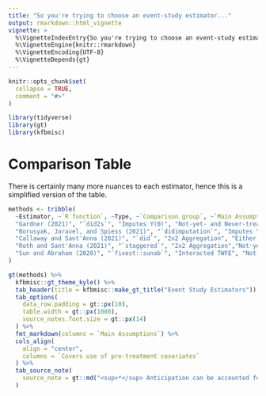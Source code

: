 ```yaml
---
title: "So you're trying to choose an event-study estimator..."
output: rmarkdown::html_vignette
vignette: >
  %\VignetteIndexEntry{So you're trying to choose an event-study estimator...}
  %\VignetteEngine{knitr::rmarkdown}
  %\VignetteEncoding{UTF-8}
  %\VignetteDepends{gt}
---
```


```r
knitr::opts_chunk$set(
  collapse = TRUE,
  comment = "#>"
)
```

```r
library(tidyverse)
library(gt)
library(kfbmisc)
```


# Comparison Table

There is certainly many more nuances to each estimator, hence this is a simplified version of the table. 


```r

methods <- tribble(
  ~Estimator, ~`R function`, ~Type, ~`Comparison group`, ~`Main Assumptions`, ~`Covers use of pre-treatment covariates`, ~`Uniform Inference`, 
  "Gardner (2021)", "`did2s`", "Imputes Y(0)", "Not-yet- and Never-treated", "- Correct specification of Y(0) \n - Parallel Trends for all units \n - Limited anticipation<sup>*</sup>", "✔", "",
  "Borusyak, Jaravel, and Spiess (2021)", "`didimputation`", "Imputes Y(0)", "Not-yet- and Never-treated", "- Correct specification of Y(0) \n - Parallel Trends for all units \n - Limited anticipation<sup>*</sup>", "✔", "",
  "Callaway and Sant'Anna (2021)", "`did`", "2x2 Aggregation", "Either Not-yet- or Never-treated", "- Correct specification of evolution of Y(0) *or* Propensity Score \n - Parallel Trends for Not-yet- *or* Never-treated \n - Limited anticipation<sup>*</sup>", "✔", "✔",
  "Roth and Sant'Anna (2021)", "`staggered`", "2x2 Aggregation","Not-yet-treated", "- Treatment timing is random", "", "",
  "Sun and Abraham (2020)", "`fixest::sunab`", "Interacted TWFE", "Not-yet- and Never-treated", "- Parallel Trends for all units \n - No Anticipation", "", "",
)

gt(methods) %>% 
  kfbmisc::gt_theme_kyle() %>% 
  tab_header(title = kfbmisc::make_gt_title("Event Study Estimators")) %>% 
  tab_options(
    data_row.padding = gt::px(10),
    table.width = gt::px(1000),
    source_notes.font.size = gt::px(14)
  ) %>% 
  fmt_markdown(columns = `Main Assumptions`) %>% 
  cols_align(
    align = "center",
    columns = `Covers use of pre-treatment covariates`
  ) %>%
  tab_source_note(
    source_note = gt::md("<sup>*</sup> Anticipation can be accounted for by adjusting initial treatment day back x number of years \n\n <sup>**</sup> Misclassifications are my own fault.")
  )

```





